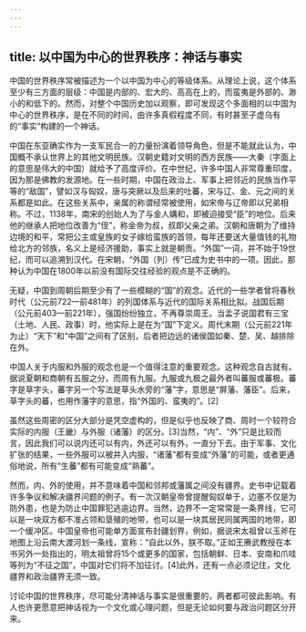 ```yaml
---
---
---
```

title: 以中国为中心的世界秩序：神话与事实
---



中国的世界秩序常被描述为一个以中国为中心的等级体系。从理论上说，这个体系至少有三方面的层级：中国是内部的、宏大的、高高在上的，而蛮夷是外部的、渺小的和低下的。然而，对整个中国历史加以观察，即可发现这个多面相的以中国为中心的世界秩序，是在不同的时间，由许多真假程度不同，有时甚至子虚乌有的“事实”构建的一个神话。

中国在东亚确实作为一支军民合一的力量扮演着领导角色，但是不能就此认为，中国概不承认世界上的其他文明民族。汉朝史籍对文明的西方民族——大秦（字面上的意思是伟大的中国）就给予了高度评价。在中世纪，许多中国人非常尊重印度，因为那是佛教的发源地。在一些时期，中国在政治上、军事上把邻近的民族当作平等的“敌国”，譬如汉与匈奴，唐与突厥以及后来的吐蕃，宋与辽、金、元之间的关系都是如此。在这些关系中，亲属的称谓经常被使用，如宋帝与辽帝即以兄弟相称。不过，1138年，南宋的创始人为了与金人媾和，即被迫接受“臣”的地位。后来他的继承人把地位改善为“侄”，称金帝为叔，叔即父亲之弟。汉朝和唐朝为了维持边境的和平，常把公主或皇族的女子嫁给蛮族的首领，每年还要送大量值钱的礼物给北方的邻族，名义上是经济援助，事实上就是朝贡。“外国”一词，并不始于19世纪，而可以追溯到汉代。在宋朝，“外国（列）传”已成为史书中的一项。因此，那种认为中国在1800年以前没有国际交往经验的观点是不正确的。

无疑，中国到周朝后期至少有了一些模糊的“国”的观念。近代的一些学者曾将春秋时代（公元前722—前481年）的列国体系与近代的国际关系相比拟。战国后期（公元前403—前221年），强国纷纷独立，不再尊崇周王。当孟子说国君有三宝（土地、人民、政事）时，他实际上是在为“国”下定义。周代末期（公元前221年为止）“天下”和“中国”之间有了区别，后者把边远的诸侯国如秦、楚、吴、越排除在外。

中国人关于内服和外服的观念也是一个值得注意的重要观念。这种观念自古就有。据说夏朝和商朝有五服之分，而周有九服。九服或九极之最外者叫蕃服或蕃极。蕃字是草字头，蕃字另一个写法是草头水旁的“藩”字，意思是“屏藩、藩臣”。后来，草字头的蕃，也用作藩字的意思，指“外国的、蛮夷的”。[2]

虽然这些周密的区分大部分是凭空虚构的，但是似乎也反映了商、周时一个较符合实际的内服（王畿）与外服（诸藩）的区分。[3]当然，“内”、“外”只是比较而言，因此我们可以说内还可以有内，外还可以有外，一直分下去。由于军事、文化扩张的结果，一些外服可以被并入内服，“诸藩”都有变成“外藩”的可能，或者更通俗地说，所有“生蕃”都有可能变成“熟蕃”。

然而，内、外的使用，并不意味着中国和邻邦或藩属之间没有疆界。史书中记载着许多争议和解决疆界问题的例子。有一次汉朝皇帝曾提醒匈奴单于，边塞不仅是为防外患，也是为防止中国罪犯逃逾边界。当然，边界不一定常常是一条界线，它可以是一块双方都不准占领和垦殖的地带，也可以是一块其居民同属两国的地带，即一个缓冲区。中国皇帝也可能单方面宣布封疆划界，例如，据说宋太祖曾以玉斧在地图上沿云南大渡河划一条线，宣称：“自此以外，朕不取。”正如王赓武教授在本书另外一处指出的，明太祖曾将15个或更多的国家，包括朝鲜、日本、安南和爪哇等列为“不征之国”，中国对它们将不加征讨。[4]此外，还有一点必须记住，文化疆界和政治疆界无须一致。

讨论中国的世界秩序，尽可能分清神话与事实是很重要的，两者都可彼此影响。有人也许更愿意把神话视为一个文化或心理问题，但是无论如何要与政治问题区分开来。